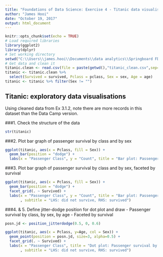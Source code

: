 ```yaml
---
title: "Foundations of Data Science: Exercise 4 - Titanic data visualisation"
author: "James Hooi"
date: "October 19, 2017"
output: html_document
---
```


```r
knitr::opts_chunk$set(echo = TRUE)
# Load required libraries
library(ggplot2)
library(dplyr)
# Set working directory
setwd("C:\\Users\\james.hooi\\Documents\\data analytics\\Springboard FDS exercises\\Ex4.0.1 Exploratory Data Viz\\FDS-Ex4-titanic")
# Get data and clean it
titanic.clean <- read.csv(file = paste(getwd(),"titanic_clean.csv",sep="\\"))
titanic <- titanic.clean %>% 
  select(Survived = survived, Pclass = pclass, Sex = sex, Age = age)
titanic <- titanic %>% filter(Sex != "")  
```

## Titanic: exploratory data visualisations

Using cleaned data from Ex 3.1.2, note there are more records in this dataset than the Data Camp version.

###1. Check the structure of the data
```r
str(titanic)
```

###2. Plot bar graph of passenger survival by class and by sex
```r
ggplot(titanic, aes(x = Pclass, fill = Sex)) + 
  geom_bar(position = "dodge") +
  labs(x = "Passenger Class", y = "Count", title = "Bar plot: Passenger survival by class, by sex")
```

###3. Plot bar graph of passenger survival by class and by sex, faceted by survival
```r
ggplot(titanic, aes(x = Pclass, fill = Sex)) + 
  geom_bar(position = "dodge") +
  facet_grid(. ~ Survived) +
  labs(x = "Passenger Class", y = "Count", title = "Bar plot: Passenger survival by class, by sex"
       , subtitle = "LHS: did not survive, RHS: survived")
```

###4. & 5. Define jitter-dodge position for dot plot and draw
- Passenger survival by class, by sex, by age
- Faceted by survival
```r
posn.jd <- position_jitterdodge(0.5, 0, 0.6)

ggplot(titanic, aes(x = Pclass, y=Age, col = Sex)) + 
  geom_point(position = posn.jd, size=3, alpha=0.5) +
  facet_grid(. ~ Survived) +
  labs(x = "Passenger Class", title = "Dot plot: Passenger survival by class, by sex, by age"
       , subtitle = "LHS: did not survive, RHS: survived")
```

